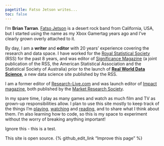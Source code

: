 ```yaml
---
pagetitle: Fatso Jetson writes...
toc: false
---
```


I'm **Brian Tarran**. [Fatso Jetson](https://fatsojetson.bandcamp.com/) is a desert rock band from California, USA, but I started using the name as my Xbox Gamertag years ago and I've clearly grown overly attached to it.

By day, I am a **writer** and **editor** with 20 years' experience covering the research and data space. I have worked for the [Royal Statistical Society](https://rss.org.uk/) (RSS) for the past 8 years, and was editor of [Significance Magazine](https://www.significancemagazine.com/) (a joint publication of the RSS, the American Statistical Association and the Statistical Society of Australia) prior to the launch of [**Real World Data Science**](https://realworlddatascience.net/), a new data science site published by the RSS. 

I am a former editor of [Research-Live.com](https://www.research-live.com/) and was launch editor of [Impact magazine](https://www.research-live.com/sections/impact), both published by the [Market Research Society](https://www.mrs.org.uk/).

In my spare time, I play as many games and watch as much film and TV as grown-up responsibilities allow. I plan to use this site mostly to keep track of the things I'm [playing](games/index.qmd), [watching](film-and-tv/index.qmd) and [reading](books/index.qmd), and to share what I think about them. I'm also learning how to code, so this is my space to experiment without the worry of breaking anything important!

Ignore this - this is a test.

<p>This site is open source. {% github_edit_link "Improve this page" %}</p>